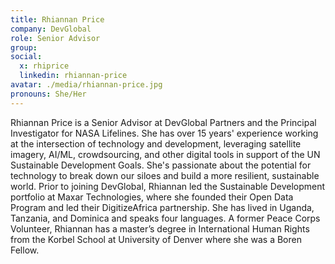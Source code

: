 ```yaml
---
title: Rhiannan Price
company: DevGlobal
role: Senior Advisor
group:
social:
  x: rhiprice
  linkedin: rhiannan-price
avatar: ./media/rhiannan-price.jpg
pronouns: She/Her
---
```

Rhiannan Price is a Senior Advisor at DevGlobal Partners and the Principal Investigator for NASA Lifelines. She has over 15 years' experience working at the intersection of technology and development, leveraging satellite imagery, AI/ML, crowdsourcing, and other digital tools in support of the UN Sustainable Development Goals. She's passionate about the potential for technology to break down our siloes and build a more resilient, sustainable world. Prior to joining DevGlobal, Rhiannan led the Sustainable Development portfolio at Maxar Technologies, where she founded their Open Data Program and led their DigitizeAfrica partnership. She has lived in Uganda, Tanzania, and Dominica and speaks four languages. A former Peace Corps Volunteer, Rhiannan has a master’s degree in International Human Rights from the Korbel School at University of Denver where she was a Boren Fellow.